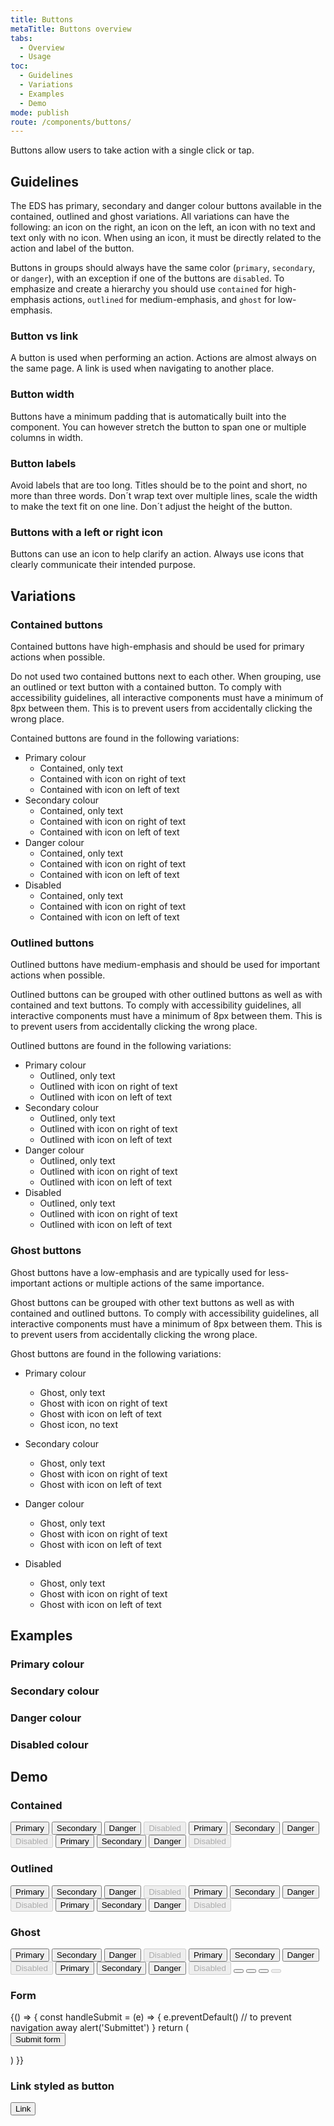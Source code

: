 ```yaml
---
title: Buttons
metaTitle: Buttons overview
tabs:
  - Overview
  - Usage
toc:
  - Guidelines
  - Variations
  - Examples
  - Demo
mode: publish
route: /components/buttons/
---
```



Buttons allow users to take action with a single click or tap.

## Guidelines

The EDS has primary, secondary and danger colour buttons available in the contained, outlined and ghost variations. All variations can have the following: an icon on the right, an icon on the left, an icon with no text and text only with no icon. When using an icon, it must be directly related to the action and label of the button.

Buttons in groups should always have the same color (`primary`, `secondary`, or `danger`), with an exception if one of the buttons are `disabled`. To emphasize and create a hierarchy you should use `contained` for high-emphasis actions, `outlined` for medium-emphasis, and `ghost` for low-emphasis. 

### Button vs link

A button is used when performing an action. Actions are almost always on the same page. A link is used when navigating to another place.

### Button width

Buttons have a minimum padding that is automatically built into the component. You can however stretch the button to span one or multiple columns in width.

### Button labels

Avoid labels that are too long. Titles should be to the point and short, no more than three words. Don´t wrap text over multiple lines, scale the width to make the text fit on one line. Don´t adjust the height of the button.

### Buttons with a left or right icon

Buttons can use an icon to help clarify an action. Always use icons that clearly communicate their intended purpose.

## Variations

### Contained buttons

Contained buttons have high-emphasis and should be used for primary actions when possible.

Do not used two contained buttons next to each other. When grouping, use an outlined or text button with a contained button.
To comply with accessibility guidelines, all interactive components must have a minimum of 8px between them. This is to prevent users from accidentally clicking the wrong place.

Contained buttons are found in the following variations:

- Primary colour
  - Contained, only text
  - Contained with icon on right of text
  - Contained with icon on left of text
- Secondary colour
  - Contained, only text
  - Contained with icon on right of text
  - Contained with icon on left of text
- Danger colour
  - Contained, only text
  - Contained with icon on right of text
  - Contained with icon on left of text
- Disabled
  - Contained, only text
  - Contained with icon on right of text
  - Contained with icon on left of text

### Outlined buttons

Outlined buttons have medium-emphasis and should be used for important actions when possible.

Outlined buttons can be grouped with other outlined buttons as well as with contained and text buttons.
To comply with accessibility guidelines, all interactive components must have a minimum of 8px between them. This is to prevent users from accidentally clicking the wrong place.

Outlined buttons are found in the following variations:

- Primary colour
  - Outlined, only text
  - Outlined with icon on right of text
  - Outlined with icon on left of text
- Secondary colour
  - Outlined, only text
  - Outlined with icon on right of text
  - Outlined with icon on left of text
- Danger colour
  - Outlined, only text
  - Outlined with icon on right of text
  - Outlined with icon on left of text
- Disabled
  - Outlined, only text
  - Outlined with icon on right of text
  - Outlined with icon on left of text

### Ghost buttons

Ghost buttons have a low-emphasis and are typically used for less-important actions or multiple actions of the same importance.

Ghost buttons can be grouped with other text buttons as well as with contained and outlined buttons. To comply with accessibility guidelines, all interactive components must have a minimum of 8px between them. This is to prevent users from accidentally clicking the wrong place.

Ghost buttons are found in the following variations:

- Primary colour
  - Ghost, only text
  - Ghost with icon on right of text
  - Ghost with icon on left of text
  - Ghost icon, no text
- Secondary colour
  - Ghost, only text
  - Ghost with icon on right of text
  - Ghost with icon on left of text
- Danger colour
  - Ghost, only text
  - Ghost with icon on right of text
  - Ghost with icon on left of text
- Disabled

  - Ghost, only text
  - Ghost with icon on right of text
  - Ghost with icon on left of text

## Examples

### Primary colour

<FigmaImage
  url="https://www.figma.com/file/0bGXR2sCwMVSDNyyzu5BXrO5/Desktop-UI?node-id=1%3A4"
  alt="Figma design of primary buttons"
/>

### Secondary colour

<FigmaImage
  url="https://www.figma.com/file/0bGXR2sCwMVSDNyyzu5BXrO5/Desktop-UI?node-id=142%3A0"
  alt="Figma design of secondary buttons"
/>

### Danger colour

<FigmaImage
  url="https://www.figma.com/file/0bGXR2sCwMVSDNyyzu5BXrO5/Desktop-UI?node-id=142%3A3883"
  alt="Figma design of danger buttons"
/>

### Disabled colour

<FigmaImage
  url="https://www.figma.com/file/0bGXR2sCwMVSDNyyzu5BXrO5/Desktop-UI?node-id=146%3A10"
  alt="Figma design of disabled buttons"
/>

## Demo

### Contained

<Playground>
  <div
    style={{
      display: 'grid',
      gridTemplateColumns: 'repeat(4, fit-content(100%))',
      gap: '32px',
    }}
  >
    <Button>Primary</Button>
    <Button color="secondary">Secondary</Button>
    <Button color="danger">Danger</Button>
    <Button disabled>Disabled</Button>
    <Button>
      <Icon name="save" title="save" size={16}></Icon>Primary
    </Button>
    <Button color="secondary">
      <Icon name="save" title="save"></Icon>Secondary
    </Button>
    <Button color="danger">
      <Icon name="save" title="save"></Icon>Danger
    </Button>
    <Button disabled>
      <Icon name="save" title="save"></Icon>Disabled
    </Button>
    <Button>
      Primary <Icon name="save" title="save"></Icon>
    </Button>
    <Button color="secondary">
      Secondary
      <Icon name="save" title="save"></Icon>
    </Button>
    <Button color="danger">
      Danger
      <Icon name="save" title="save"></Icon>
    </Button>
    <Button disabled>
      Disabled
      <Icon name="save" title="save"></Icon>
    </Button>
  </div>
</Playground>

### Outlined

<Playground>
  <div
    style={{
      display: 'grid',
      gridTemplateColumns: 'repeat(4, fit-content(100%))',
      gap: '32px',
    }}
  >
    <Button variant="outlined">Primary</Button>
    <Button variant="outlined" color="secondary">
      Secondary
    </Button>
    <Button variant="outlined" color="danger">
      Danger
    </Button>
    <Button variant="outlined" disabled>
      Disabled
    </Button>
    <Button variant="outlined">
      <Icon name="save" title="save"></Icon>
      Primary
    </Button>
    <Button variant="outlined" color="secondary">
      <Icon name="save" title="save"></Icon>
      Secondary
    </Button>
    <Button variant="outlined" color="danger">
      <Icon name="save" title="save"></Icon>
      Danger
    </Button>
    <Button variant="outlined" disabled>
      <Icon name="save" title="save"></Icon>
      Disabled
    </Button>
    <Button variant="outlined">
      Primary
      <Icon name="save" title="save"></Icon>
    </Button>
    <Button variant="outlined" color="secondary">
      Secondary
      <Icon name="save" title="save"></Icon>
    </Button>
    <Button variant="outlined" color="danger">
      Danger
      <Icon name="save" title="save"></Icon>
    </Button>
    <Button variant="outlined" disabled>
      Disabled
      <Icon name="save" title="save"></Icon>
    </Button>
  </div>
</Playground>

### Ghost

<Playground>
  <div
    style={{
      display: 'grid',
      gridTemplateColumns: 'repeat(4, fit-content(100%))',
      gap: '32px',
    }}
  >
    <Button variant="ghost">Primary</Button>
    <Button variant="ghost" color="secondary">
      Secondary
    </Button>
    <Button variant="ghost" color="danger">
      Danger
    </Button>
    <Button variant="ghost" disabled>
      Disabled
    </Button>
    <Button variant="ghost">
      <Icon name="save" title="save"></Icon>
      Primary
    </Button>
    <Button variant="ghost" color="secondary">
      <Icon name="save" title="save"></Icon>
      Secondary
    </Button>
    <Button variant="ghost" color="danger">
      <Icon name="save" title="save"></Icon>
      Danger
    </Button>
    <Button variant="ghost" disabled>
      <Icon name="save" title="save"></Icon>
      Disabled
    </Button>
    <Button variant="ghost">
      Primary
      <Icon name="save" title="save"></Icon>
    </Button>
    <Button variant="ghost" color="secondary">
      Secondary
      <Icon name="save" title="save"></Icon>
    </Button>
    <Button variant="ghost" color="danger">
      Danger
      <Icon name="save" title="save"></Icon>
    </Button>
    <Button variant="ghost" disabled>
      Disabled
      <Icon name="save" title="save"></Icon>
    </Button>
    <Button variant="ghost_icon">
      <Icon name="save" title="save action" size={48}></Icon>
    </Button>
    <Button variant="ghost_icon" color="secondary">
      <Icon name="save" title="save"></Icon>
    </Button>
    <Button variant="ghost_icon" color="danger">
      <Icon name="save" title="save"></Icon>
    </Button>
    <Button variant="ghost_icon" disabled>
      <Icon name="save" title="save"></Icon>
    </Button>
  </div>
</Playground>

### Form

<Playground>
  {() => {
    const handleSubmit = (e) => {
      e.preventDefault() // to prevent navigation away
      alert('Submittet')
    }
    return (
      <form onSubmit={handleSubmit} href="/">
        <Button type="submit">Submit form</Button>
      </form>
    )
  }}
</Playground>

### Link styled as button

<Playground>
  <Button href="#">
    Link
  </Button>
</Playground>
